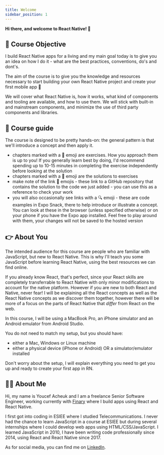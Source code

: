 ```yaml
---
title: Welcome
sidebar_position: 1
---
```


<b>Hi there, and welcome to React Native! 👋</b>

## 🎯 Course Objective

I build React Native apps for a living and my main goal today is to give you an idea on how I do it - what are the best practices, conventions, do's and dont's.

The aim of the course is to give you the knowledge and resources necessary to start building your own React Native project and create your first mobile app 📱

We will cover what React Native is, how it works, what kind of components and tooling are available, and how to use them. We will stick with built-in and mainstream components, and minimize the use of third party components and libraries.

## 📖 Course guide

The course is designed to be pretty hands-on: the general pattern is that we'll introduce a concept and then apply it.

- chapters marked with a 📝 emoji are exercises. How you approach them is up to you! If you generally learn best by doing, I'd recommend spending up to 10-15 minutes in completing the exercise independently before looking at the solution
- chapters marked with a 👀 emoji are the solutions to exercises
- make note of the link 🔗 emojis - these link to a GitHub repository that contains the solution to the code we just added - you can use this as a reference to check your work
- you will also occasionally see links with a 🔍 emoji - these are code examples in Expo Snack, there to help introduce or illustrate a concept. You can look at these in the browser (unless specified otherwise) or on your phone if you have the Expo app installed. Feel free to play around with them, your changes will not be saved to the hosted version

## 👉 About You

The intended audience for this course are people who are familiar with JavaScript, but new to React Native. This is why I'll teach you some JavaScript before learning React Native, using the best resources we can find online.

If you already know React, that's perfect, since your React skills are completely transferrable to React Native with only minor modifications to account for the native platform. However if you are new to both React and Native, never fear! I will be explaining all the React concepts as well as the React Native concepts as we discover them together, however there will be more of a focus on the parts of React Native that _differ_ from React on the web.

In this course, I will be using a MacBook Pro, an iPhone simulator and an Android emulator from Android Studio.

You do not need to match my setup, but you should have:

- either a Mac, Windows or Linux machine
- either a physical device (iPhone or Android) OR a simulator/emulator installed

Don't worry about the setup, I will explain everything you need to get you up and ready to create your first app in RN.

## 🙋‍♂️ About Me

Hi, my name is Youcef Acheuk and I am a freelance Senior Software Engineer, working currently with [Finary](https://finary.com/) where I build apps using React and React Native. 

I first got into coding in ESIEE where I studied Telecommunications. I never had the chance to learn JavaScript in a course at ESIEE but during several internships where I could develop web apps using HTML/CSS/JavaScript. I learned JavaScript in 2010, I have been writing code professionally since 2014, using React and React Native since 2017.

As for social media, you can find me on [LinkedIn](https://www.linkedin.com/in/youcefacheuk/).
